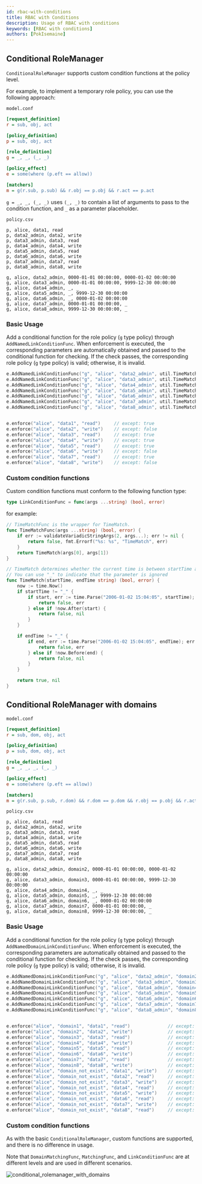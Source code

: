 ```yaml
---
id: rbac-with-conditions
title: RBAC with Conditions
description: Usage of RBAC with conditions
keywords: [RBAC with conditions]
authors: [PokIsemaine]
---
```


## Conditional RoleManager

`ConditionalRoleManager` supports custom condition functions at the policy level.

For example, to implement a temporary role policy, you can use the following approach:

`model.conf`

```ini
[request_definition]
r = sub, obj, act

[policy_definition]
p = sub, obj, act

[role_definition]
g = _, _, (_, _)

[policy_effect]
e = some(where (p.eft == allow))

[matchers]
m = g(r.sub, p.sub) && r.obj == p.obj && r.act == p.act
```

`g = _, _, (_, _)` uses `(_, _)` to contain a list of arguments to pass to the condition function, and `_` as a parameter placeholder.

`policy.csv`

```csv
p, alice, data1, read
p, data2_admin, data2, write
p, data3_admin, data3, read
p, data4_admin, data4, write
p, data5_admin, data5, read
p, data6_admin, data6, write
p, data7_admin, data7, read
p, data8_admin, data8, write

g, alice, data2_admin, 0000-01-01 00:00:00, 0000-01-02 00:00:00
g, alice, data3_admin, 0000-01-01 00:00:00, 9999-12-30 00:00:00
g, alice, data4_admin, _, _
g, alice, data5_admin, _, 9999-12-30 00:00:00
g, alice, data6_admin, _, 0000-01-02 00:00:00
g, alice, data7_admin, 0000-01-01 00:00:00, _
g, alice, data8_admin, 9999-12-30 00:00:00, _
```

### Basic Usage

Add a conditional function for the role policy (`g` type policy) through `AddNamedLinkConditionFunc`. When enforcement is executed, the corresponding parameters are automatically obtained and passed to the conditional function for checking. If the check passes, the corresponding role policy (`g` type policy) is valid; otherwise, it is invalid.

```go
e.AddNamedLinkConditionFunc("g", "alice", "data2_admin", util.TimeMatchFunc)
e.AddNamedLinkConditionFunc("g", "alice", "data3_admin", util.TimeMatchFunc)
e.AddNamedLinkConditionFunc("g", "alice", "data4_admin", util.TimeMatchFunc)
e.AddNamedLinkConditionFunc("g", "alice", "data5_admin", util.TimeMatchFunc)
e.AddNamedLinkConditionFunc("g", "alice", "data6_admin", util.TimeMatchFunc)
e.AddNamedLinkConditionFunc("g", "alice", "data7_admin", util.TimeMatchFunc)
e.AddNamedLinkConditionFunc("g", "alice", "data8_admin", util.TimeMatchFunc)


e.enforce("alice", "data1", "read")     // except: true
e.enforce("alice", "data2", "write")    // except: false
e.enforce("alice", "data3", "read")     // except: true
e.enforce("alice", "data4", "write")    // except: true
e.enforce("alice", "data5", "read")     // except: true
e.enforce("alice", "data6", "write")    // except: false
e.enforce("alice", "data7", "read")     // except: true
e.enforce("alice", "data8", "write")    // except: false
```

### Custom condition functions

Custom condition functions must conform to the following function type:

```go
type LinkConditionFunc = func(args ...string) (bool, error)
```

for example:

```go
// TimeMatchFunc is the wrapper for TimeMatch.
func TimeMatchFunc(args ...string) (bool, error) {
    if err := validateVariadicStringArgs(2, args...); err != nil {
        return false, fmt.Errorf("%s: %s", "TimeMatch", err)
    }
    return TimeMatch(args[0], args[1])
}

// TimeMatch determines whether the current time is between startTime and endTime.
// You can use "_" to indicate that the parameter is ignored
func TimeMatch(startTime, endTime string) (bool, error) {
    now := time.Now()
    if startTime != "_" {
        if start, err := time.Parse("2006-01-02 15:04:05", startTime); err != nil {
            return false, err
        } else if !now.After(start) {
            return false, nil
        }
    }

    if endTime != "_" {
        if end, err := time.Parse("2006-01-02 15:04:05", endTime); err != nil {
            return false, err
        } else if !now.Before(end) {
            return false, nil
        }
    }

    return true, nil
}
```

## Conditional RoleManager with domains

`model.conf`

```ini
[request_definition]
r = sub, dom, obj, act

[policy_definition]
p = sub, dom, obj, act

[role_definition]
g = _, _, _, (_, _)

[policy_effect]
e = some(where (p.eft == allow))

[matchers]
m = g(r.sub, p.sub, r.dom) && r.dom == p.dom && r.obj == p.obj && r.act == p.act
```

`policy.csv`

```csv
p, alice, data1, read
p, data2_admin, data2, write
p, data3_admin, data3, read
p, data4_admin, data4, write
p, data5_admin, data5, read
p, data6_admin, data6, write
p, data7_admin, data7, read
p, data8_admin, data8, write

g, alice, data2_admin, domain2, 0000-01-01 00:00:00, 0000-01-02 00:00:00
g, alice, data3_admin, domain3, 0000-01-01 00:00:00, 9999-12-30 00:00:00
g, alice, data4_admin, domain4, _, _
g, alice, data5_admin, domain5, _, 9999-12-30 00:00:00
g, alice, data6_admin, domain6, _, 0000-01-02 00:00:00
g, alice, data7_admin, domain7, 0000-01-01 00:00:00, _
g, alice, data8_admin, domain8, 9999-12-30 00:00:00, _
```

### Basic Usage

Add a conditional function for the role policy (`g` type policy) through `AddNamedDomainLinkConditionFunc`. When enforcement is executed, the corresponding parameters are automatically obtained and passed to the conditional function for checking. If the check passes, the corresponding role policy (`g` type policy) is valid; otherwise, it is invalid.

```go
e.AddNamedDomainLinkConditionFunc("g", "alice", "data2_admin", "domain2", util.TimeMatchFunc)
e.AddNamedDomainLinkConditionFunc("g", "alice", "data3_admin", "domain3", util.TimeMatchFunc)
e.AddNamedDomainLinkConditionFunc("g", "alice", "data4_admin", "domain4", util.TimeMatchFunc)
e.AddNamedDomainLinkConditionFunc("g", "alice", "data5_admin", "domain5", util.TimeMatchFunc)
e.AddNamedDomainLinkConditionFunc("g", "alice", "data6_admin", "domain6", util.TimeMatchFunc)
e.AddNamedDomainLinkConditionFunc("g", "alice", "data7_admin", "domain7", util.TimeMatchFunc)
e.AddNamedDomainLinkConditionFunc("g", "alice", "data8_admin", "domain8", util.TimeMatchFunc)


e.enforce("alice", "domain1", "data1", "read")              // except: true
e.enforce("alice", "domain2", "data2", "write")             // except: false
e.enforce("alice", "domain3", "data3", "read")              // except: true
e.enforce("alice", "domain4", "data4", "write")             // except: true
e.enforce("alice", "domain5", "data5", "read")              // except: true
e.enforce("alice", "domain6", "data6", "write")             // except: false
e.enforce("alice", "domain7", "data7", "read")              // except: true
e.enforce("alice", "domain8", "data8", "write")             // except: false
e.enforce("alice", "domain_not_exist", "data1", "write")    // except: false
e.enforce("alice", "domain_not_exist", "data2", "read")     // except: false
e.enforce("alice", "domain_not_exist", "data3", "write")    // except: false
e.enforce("alice", "domain_not_exist", "data4", "read")     // except: false
e.enforce("alice", "domain_not_exist", "data5", "write")    // except: false
e.enforce("alice", "domain_not_exist", "data6", "read")     // except: false
e.enforce("alice", "domain_not_exist", "data7", "write")    // except: false
e.enforce("alice", "domain_not_exist", "data8", "read")     // except: false
```

### Custom condition functions

As with the basic `ConditionalRoleManager`, custom functions are supported, and there is no difference in usage.

Note that `DomainMatchingFunc`, `MatchingFunc`, and `LinkConditionFunc` are at different levels and are used in different scenarios.

![conditional_rolemanager_with_domains](/img/rbac/conditional_rolemanager_with_domains.png)
